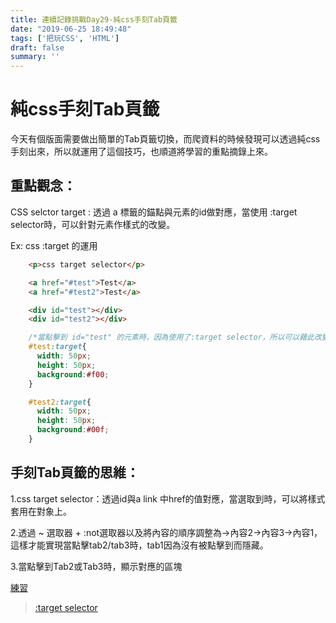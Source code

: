 ```yaml
---
title: 連續記錄挑戰Day29-純css手刻Tab頁籤
date: "2019-06-25 18:49:48"
tags: ['把玩CSS', 'HTML']
draft: false
summary: ''
---
```


# 純css手刻Tab頁籤

今天有個版面需要做出簡單的Tab頁籤切換，而爬資料的時候發現可以透過純css手刻出來，所以就運用了這個技巧，也順道將學習的重點摘錄上來。


## 重點觀念：

CSS selctor target : 透過 a 標籤的錨點與元素的id做對應，當使用 :target selector時，可以針對元素作樣式的改變。 

Ex: css :target 的運用
```html
    <p>css target selector</p>

    <a href="#test">Test</a>
    <a href="#test2">Test</a>

    <div id="test"></div>
    <div id="test2"></div>
```
```css
    /*當點擊到 id="test" 的元素時，因為使用了:target selector，所以可以藉此改變該元素的樣式*/
    #test:target{
      width: 50px;
      height: 50px;
      background:#f00;
    }

    #test2:target{
      width: 50px;
      height: 50px;
      background:#00f;
    }

```

## 手刻Tab頁籤的思維：

1.css target selector：透過id與a link 中href的值對應，當選取到時，可以將樣式套用在對象上。

2.透過 ~ 選取器 + :not選取器以及將內容的順序調整為->內容2->內容3->內容1，這樣才能實現當點擊tab2/tab3時，tab1因為沒有被點擊到而隱藏。

3.當點擊到Tab2或Tab3時，顯示對應的區塊

[練習](https://codepen.io/kids5346/pen/vqZaXP)


>[:target selector](https://www.w3schools.com/cssref/sel_target.asp)
